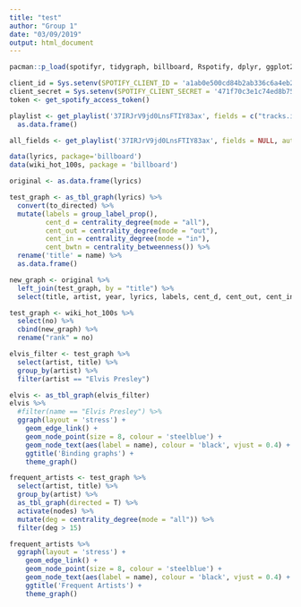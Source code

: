 ```yaml
---
title: "test"
author: "Group 1"
date: "03/09/2019"
output: html_document
---
```


```r
pacman::p_load(spotifyr, tidygraph, billboard, Rspotify, dplyr, ggplot2, igraph, ggraph, tidyverse,tibble, graphlayouts)
```

```r
client_id = Sys.setenv(SPOTIFY_CLIENT_ID = 'a1ab0e500cd84b2ab336c6a4eb2b3b29')
client_secret = Sys.setenv(SPOTIFY_CLIENT_SECRET = '471f70c3e1c74ed8b75ea23656b8481c')
token <- get_spotify_access_token()

playlist <- get_playlist('37IRJrV9jd0LnsFTIY83ax', fields = c("tracks.items.track.artists.name", "tracks.items.track.name"), authorization = token) %>%
  as.data.frame()

all_fields <- get_playlist('37IRJrV9jd0LnsFTIY83ax', fields = NULL, authorization = token)


```

```r
data(lyrics, package='billboard')
data(wiki_hot_100s, package = 'billboard')

original <- as.data.frame(lyrics)

test_graph <- as_tbl_graph(lyrics) %>%
  convert(to_directed) %>%
  mutate(labels = group_label_prop(),
         cent_d = centrality_degree(mode = "all"),
         cent_out = centrality_degree(mode = "out"),
         cent_in = centrality_degree(mode = "in"),
         cent_bwtn = centrality_betweenness()) %>%
  rename('title' = name) %>%
  as.data.frame()

new_graph <- original %>%
  left_join(test_graph, by = "title") %>%
  select(title, artist, year, lyrics, labels, cent_d, cent_out, cent_in, cent_bwtn)

test_graph <- wiki_hot_100s %>%
  select(no) %>%
  cbind(new_graph) %>%
  rename("rank" = no)

elvis_filter <- test_graph %>%
  select(artist, title) %>%
  group_by(artist) %>%
  filter(artist == "Elvis Presley")

elvis <- as_tbl_graph(elvis_filter)
elvis %>%
  #filter(name == "Elvis Presley") %>%
  ggraph(layout = 'stress') + 
    geom_edge_link() + 
    geom_node_point(size = 8, colour = 'steelblue') +
    geom_node_text(aes(label = name), colour = 'black', vjust = 0.4) + 
    ggtitle('Binding graphs') + 
    theme_graph()

frequent_artists <- test_graph %>%
  select(artist, title) %>%
  group_by(artist) %>%
  as_tbl_graph(directed = T) %>%
  activate(nodes) %>%
  mutate(deg = centrality_degree(mode = "all")) %>%
  filter(deg > 15)

frequent_artists %>%
  ggraph(layout = 'stress') + 
    geom_edge_link() + 
    geom_node_point(size = 8, colour = 'steelblue') +
    geom_node_text(aes(label = name), colour = 'black', vjust = 0.4) + 
    ggtitle('Frequent Artists') + 
    theme_graph()
```


